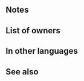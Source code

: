 {{Weapon Infobox
|tagid=SID_アウルゲルミル
|intID=3374
|image=wep_ax123
|exclusive=1
|weaponType=Axe
|cost=400
|might=16
|range=1
|effect=Grants Atk+3. If unit initiates combat or is not adjacent to an ally, grants Atk/Spd+6 to unit during combat, unit makes a guaranteed follow-up attack, and also reduces damage from foe's first attack by 40% and unit's next attack deals damage equal to total damage reduced (by any source, including other skills). Resets at end of combat.
|statModifiers=0,19,0,0,0
|required=Silver Axe
|properties=random_owner
}}
==Notes==
{{IfUnitInitiates}}
{{Temporary buffs}}
{{Guaranteed follow-up interaction}}
{{DamageBoostFromDamageReduction}}
==List of owners==
{{Skill Hero List}}
==In other languages==
{{OtherLanguages
|japanese=アウルゲルミル
|german=Aurgelmir
|spanishEU=Aurgelmir
|spanishLA=Aurgelmir
|french=Aurgelmir
|italian=Aurgelmir
|chineseTW=奧爾蓋爾米爾
|portuguese=Aurgelmir
}}
==See also==
{{See also skills|cond=Description LIKE '%reduces damage%next attack%'}}
{{Weapons Navbox}}